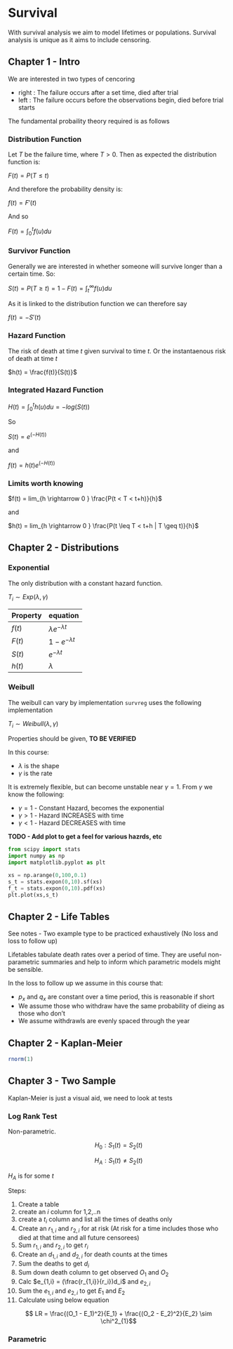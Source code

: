 # Survival

With survival analysis we aim to model lifetimes or populations. Survival analysis is unique as it aims to include censoring.

## Chapter 1 - Intro

We are interested in two types of cencoring

- right : The failure occurs after a set time, died after trial
- left : The failure occurs before the observations begin, died before trial starts

The fundamental probaility theory required is as follows

### Distribution Function

Let $T$ be the failure time, where $T>0$. Then as expected the distribution function is:

$F(t) = P(T\leq t)$

And therefore the probability density is:

$f(t) = F'(t)$

And so

$F(t) = \int_0^tf(u)du$


### Survivor Function

Generally we are interested in whether someone will survive longer than a certain time. So:

$S(t) = P(T\geq t) = 1 - F(t) = \int^{\infty}_t f(u) du$

As it is linked to the distribution function we can therefore say

$f(t) = -S'(t)$

### Hazard Function

The risk of death at time $t$ given survival to time $t$. Or the instantaenous risk of death at time $t$

$h(t) = \frac{f(t)}{S(t)}$

### Integrated Hazard Function

$H(t) = \int^{t}_0 h(u) du = -log(S(t))$

So

$S(t) = e^{\left(-H(t)\right)}$

and

$f(t) = h(t)e^{\left(-H(t)\right)}$



### Limits worth knowing

$f(t) = lim_{h \rightarrow 0 } \frac{P(t < T < t+h)}{h}$

and

$h(t) = lim_{h \rightarrow 0 } \frac{P(t \leq T < t+h | T \geq t)}{h}$

## Chapter 2 - Distributions

### Exponential

The only distribution with a constant hazard function.

$T_i \sim Exp(\lambda, \gamma)$

Property| equation
-----|-----
$f(t)$|$\lambda e^{-\lambda t}$
$F(t)$|$1 - e^{-\lambda t}$
$S(t)$|$e^{-\lambda t}$
$h(t)$ | $\lambda$


### Weibull

The weibull can vary by implementation `survreg` uses the following implementation

$T_i \sim Weibull(\lambda, \gamma)$

Properties should be given, **TO BE VERIFIED**

In this course:

- $\lambda$ is the shape
- $\gamma$ is the rate

It is extremely flexible, but can become unstable near $\gamma = 1$. From $\gamma$ we know the following:

- $\gamma = 1$ - Constant Hazard, becomes the exponential
- $\gamma > 1$ - Hazard INCREASES with time
- $\gamma < 1$ - Hazard DECREASES with time


**TODO - Add plot to get a feel for various hazrds, etc**

```python
from scipy import stats
import numpy as np
import matplotlib.pyplot as plt

xs = np.arange(0,100,0.1)
s_t = stats.expon(0,10).sf(xs)
f_t = stats.expon(0,10).pdf(xs)
plt.plot(xs,s_t)

```

## Chapter 2 - Life Tables

See notes - Two example type to be practiced exhaustively (No loss and loss to follow up)

Lifetables tabulate death rates over a period of time. They are useful non-parametric summaries and help to inform which parametric models might be sensible. 

In the loss to follow up we assume in this course that:

- $p_x$ and $q_x$ are constant over a time period, this is reasonable if short
- We assume those who withdraw have the same probability of dieing as those who don't
- We assume withdrawls are evenly spaced through the year

## Chapter 2 - Kaplan-Meier


```r
rnorm(1)
```


## Chapter 3  - Two Sample

Kaplan-Meier is just a visual aid, we need to look at tests

### Log Rank Test

Non-parametric.


$$ H_0 : S_1(t) = S_2(t)$$

$$ H_A : S_1(t) \neq S_2(t)$$ 

$H_A$ is for some $t$

Steps:

1) Create a table
2) create an $i$ column for 1,2,..n
3) create a $t_i$ column and list all the times of deaths only
4) Create an $r_{1,i}$ and $r_{2,i}$ for at risk (At risk for a time includes those who died at that time and all future censorees)
5) Sum  $r_{1,i}$ and $r_{2,i}$ to get $r_i$
6) Create an $d_{1,i}$ and $d_{2,i}$ for death counts at the times
7) Sum the deaths to get $d_i$
8) Sum down death column to get observed $O_1$ and $O_2$
9) Calc $e_{1,i} = (\frac{r_{1,i}}{r_i})d_i$ and $e_{2,i}$
10) Sum the $e_{1,i}$ and $e_{2,i}$ to get $E_1$ and $E_2$
11) Calculate using below equation

$$ LR = \frac{(O_1 - E_1)^2}{E_1} + \frac{(O_2 - E_2)^2}{E_2} \sim \chi^2_{1}$$



### Parametric 


